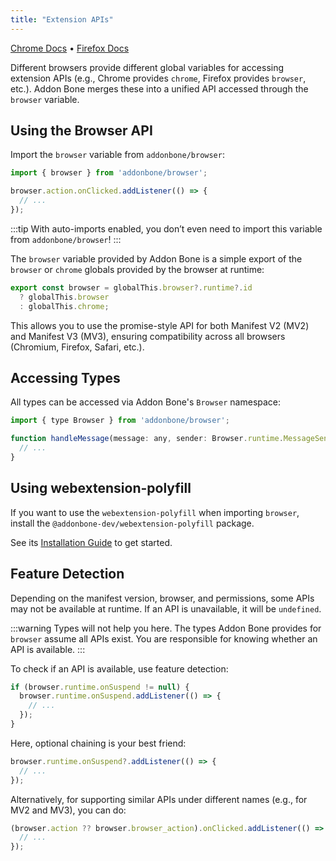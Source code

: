 ```yaml
---
title: "Extension APIs"
---
```


[Chrome Docs](https://developer.chrome.com/docs/extensions/reference/) • [Firefox Docs](https://developer.mozilla.org/en-US/docs/Mozilla/Add-ons/WebExtensions/API)

Different browsers provide different global variables for accessing extension APIs (e.g., Chrome provides `chrome`, Firefox provides `browser`, etc.). Addon Bone merges these into a unified API accessed through the `browser` variable.

## Using the Browser API

Import the `browser` variable from `addonbone/browser`:

```javascript
import { browser } from 'addonbone/browser';

browser.action.onClicked.addListener(() => {
  // ...
});
```

:::tip
With auto-imports enabled, you don’t even need to import this variable from `addonbone/browser`\!
:::

The `browser` variable provided by Addon Bone is a simple export of the `browser` or `chrome` globals provided by the browser at runtime:

```javascript
export const browser = globalThis.browser?.runtime?.id
  ? globalThis.browser
  : globalThis.chrome;
```

This allows you to use the promise-style API for both Manifest V2 (MV2) and Manifest V3 (MV3), ensuring compatibility across all browsers (Chromium, Firefox, Safari, etc.).

## Accessing Types

All types can be accessed via Addon Bone's `Browser` namespace:

```javascript
import { type Browser } from 'addonbone/browser';

function handleMessage(message: any, sender: Browser.runtime.MessageSender) {
  // ...
}
```

## Using webextension-polyfill

If you want to use the `webextension-polyfill` when importing `browser`, install the `@addonbone-dev/webextension-polyfill` package.

See its [Installation Guide](#) to get started.

## Feature Detection

Depending on the manifest version, browser, and permissions, some APIs may not be available at runtime. If an API is unavailable, it will be `undefined`.

:::warning
Types will not help you here. The types Addon Bone provides for `browser` assume all APIs exist. You are responsible for knowing whether an API is available.
:::

To check if an API is available, use feature detection:

```javascript
if (browser.runtime.onSuspend != null) {
  browser.runtime.onSuspend.addListener(() => {
    // ...
  });
}
```

Here, optional chaining is your best friend:

```javascript
browser.runtime.onSuspend?.addListener(() => {
  // ...
});
```

Alternatively, for supporting similar APIs under different names (e.g., for MV2 and MV3), you can do:

```javascript
(browser.action ?? browser.browser_action).onClicked.addListener(() => {
  // ...
});
```